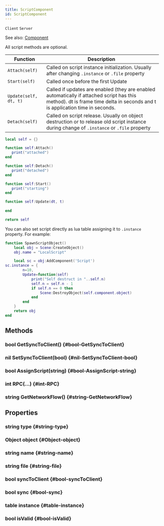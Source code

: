 ```yaml
---
title: ScriptComponent
id: ScriptComponent
---
```

`Client`
`Server`

See also: [Component](Component)

All script methods are optional.

| Function | Description |
| - | - |
| `Attach(self)` | Called on script instance initialization. Usually after changing `.instance` or `.file` property |
| `Start(self)` | Called once before the first Update |
| `Update(self, dt, t)` | Called if updates are enabled (they are enabled automatically if attached script has this method). dt is frame time delta in seconds and t is application time in seconds. |
| `Detach(self)` | Called on script release. Usually on object destruction or to release old script instance during change of `.instance` or `.file` property |


```lua title="script.lua"
local self = {}

function self:Attach()
   print("attached") 
end

function self:Detach()
   print("detached") 
end

function self:Start()
   print("starting") 
end

function self:Update(dt, t)
   
end

return self
```


You can also set script directly as lua table assigning it to `.instance` property. For example:

```lua
function SpawnScriptObject()
	local obj = Scene:CreateObject()
	obj.name = "LocalScript"

	local sc = obj:AddComponent('Script')
sc.instance = {
		n=10,
		Update=function(self)
			print("Self destruct in "..self.n)
			self.n = self.n - 1
			if self.n == 0 then
				Scene:DestroyObject(self.component.object)
			end
		end
	}	
	return obj	
end
```

## Methods

### bool GetSyncToClient() {#bool-GetSyncToClient}

### nil SetSyncToClient(bool) {#nil-SetSyncToClient-bool}

### bool AssignScript(string) {#bool-AssignScript-string}

### int RPC(...) {#int-RPC}

### string GetNetworkFlow() {#string-GetNetworkFlow}

## Properties

### string type {#string-type}

### Object object {#Object-object}

### string name {#string-name}

### string file {#string-file}

### bool syncToClient {#bool-syncToClient}

### bool sync {#bool-sync}

### table instance {#table-instance}

### bool isValid {#bool-isValid}

